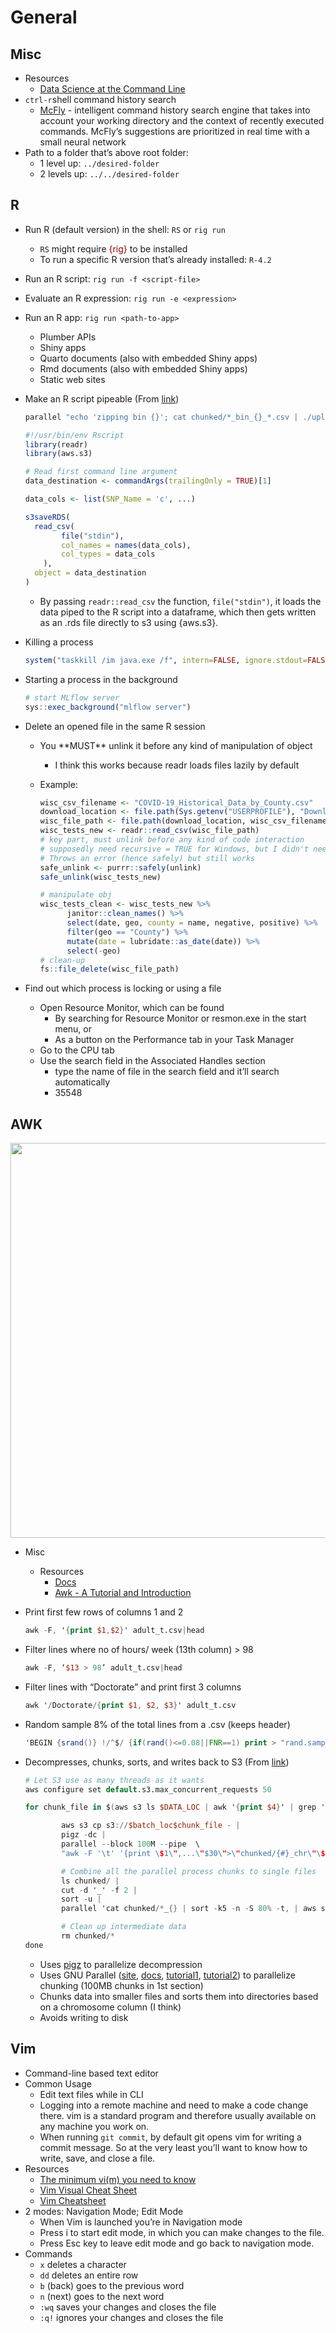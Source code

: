 # General {#sec-cli-gen .unnumbered}

## Misc {#sec-cli-gen-misc .unnumbered}

-   Resources
    -   [Data Science at the Command Line](https://jeroenjanssens.com/dsatcl/)
-   `ctrl-r`shell command history search
    -   [McFly](https://github.com/cantino/mcfly) - intelligent command history search engine that takes into account your working directory and the context of recently executed commands. McFly's suggestions are prioritized in real time with a small neural network
-   Path to a folder that's above root folder:
    -   1 level up: `../desired-folder`
    -   2 levels up: `../../desired-folder`

## R {#sec-cli-gen-r .unnumbered}

-   Run R (default version) in the shell: `RS` or `rig run`

    -   `RS` might require [{rig}]{style="color: #990000"} to be installed
    -   To run a specific R version that's already installed: `R-4.2`

-   Run an R script: `rig run -f <script-file>`

-   Evaluate an R expression: `rig run -e <expression>`

-   Run an R app: `rig run <path-to-app>`

    -   Plumber APIs
    -   Shiny apps
    -   Quarto documents (also with embedded Shiny apps)
    -   Rmd documents (also with embedded Shiny apps)
    -   Static web sites

-   Make an R script pipeable (From [link](https://livefreeordichotomize.com/posts/2019-06-04-using-awk-and-r-to-parse-25tb/index.html#piping-to-r))

    ``` bash
    parallel "echo 'zipping bin {}'; cat chunked/*_bin_{}_*.csv | ./upload_as_rds.R '$S3_DEST'/chr_'$DESIRED_CHR'_bin_{}.rds"
    ```

    ``` r
    #!/usr/bin/env Rscript
    library(readr)
    library(aws.s3)

    # Read first command line argument
    data_destination <- commandArgs(trailingOnly = TRUE)[1]

    data_cols <- list(SNP_Name = 'c', ...)

    s3saveRDS(
      read_csv(
            file("stdin"), 
            col_names = names(data_cols),
            col_types = data_cols 
        ),
      object = data_destination
    )
    ```

    -   By passing `readr::read_csv` the function, `file("stdin")`, it loads the data piped to the R script into a dataframe, which then gets written as an .rds file directly to s3 using {aws.s3}.

-   Killing a process

    ``` r
    system("taskkill /im java.exe /f", intern=FALSE, ignore.stdout=FALSE)
    ```

-   Starting a process in the background

    ``` r
    # start MLflow server
    sys::exec_background("mlflow server")
    ```

-   Delete an opened file in the same R session

    -   You \*\*MUST\*\* unlink it before any kind of manipulation of object

        -   I think this works because readr loads files lazily by default

    -   [Example]{.ribbon-highlight}:

        ``` r
        wisc_csv_filename <- "COVID-19_Historical_Data_by_County.csv"
        download_location <- file.path(Sys.getenv("USERPROFILE"), "Downloads")
        wisc_file_path <- file.path(download_location, wisc_csv_filename)
        wisc_tests_new <- readr::read_csv(wisc_file_path)
        # key part, must unlink before any kind of code interaction
        # supposedly need recursive = TRUE for Windows, but I didn't need it
        # Throws an error (hence safely) but still works
        safe_unlink <- purrr::safely(unlink)
        safe_unlink(wisc_tests_new)

        # manipulate obj
        wisc_tests_clean <- wisc_tests_new %>%
              janitor::clean_names() %>%
              select(date, geo, county = name, negative, positive) %>%
              filter(geo == "County") %>%
              mutate(date = lubridate::as_date(date)) %>%
              select(-geo)
        # clean-up
        fs::file_delete(wisc_file_path)
        ```

-   Find out which process is locking or using a file

    -   Open Resource Monitor, which can be found
        -   By searching for Resource Monitor or resmon.exe in the start menu, or
        -   As a button on the Performance tab in your Task Manager
    -   Go to the CPU tab
    -   Use the search field in the Associated Handles section
        -   type the name of file in the search field and it'll search automatically
        -   35548

## AWK {#sec-cli-gen-awk .unnumbered}

![](./_resources/CLI.resources/DeLcVfSWAAAw6OZ.jpeg){.lightbox width="632"}

-   Misc

    -   Resources
        -   [Docs](https://www.gnu.org/software/gawk/manual/gawk.html)
        -   [Awk - A Tutorial and Introduction](https://www.grymoire.com/Unix/Awk.html)

-   Print first few rows of columns 1 and 2

    ``` awk
    awk -F, '{print $1,$2}' adult_t.csv|head
    ```

-   Filter lines where no of hours/ week (13th column) \> 98

    ``` awk
    awk -F, ‘$13 > 98’ adult_t.csv|head
    ```

-   Filter lines with "Doctorate" and print first 3 columns

    ``` awk
    awk '/Doctorate/{print $1, $2, $3}' adult_t.csv
    ```

-   Random sample 8% of the total lines from a .csv (keeps header)

    ``` awk
    'BEGIN {srand()} !/^$/ {if(rand()<=0.08||FNR==1) print > "rand.samp.csv"}' big_fn.csv
    ```

-   Decompresses, chunks, sorts, and writes back to S3 (From [link](https://livefreeordichotomize.com/posts/2019-06-04-using-awk-and-r-to-parse-25tb/index.html))

    ``` awk
    # Let S3 use as many threads as it wants
    aws configure set default.s3.max_concurrent_requests 50

    for chunk_file in $(aws s3 ls $DATA_LOC | awk '{print $4}' | grep 'chr'$DESIRED_CHR'.csv') ; do

            aws s3 cp s3://$batch_loc$chunk_file - |
            pigz -dc |
            parallel --block 100M --pipe  \
            "awk -F '\t' '{print \$1\",...\"$30\">\"chunked/{#}_chr\"\$15\".csv\"}'"

            # Combine all the parallel process chunks to single files
            ls chunked/ |
            cut -d '_' -f 2 |
            sort -u |
            parallel 'cat chunked/*_{} | sort -k5 -n -S 80% -t, | aws s3 cp - '$s3_dest'/batch_'$batch_num'_{}'

            # Clean up intermediate data
            rm chunked/*
    done
    ```

    -   Uses [pigz](https://linux.die.net/man/1/pigz) to parallelize decompression
    -   Uses GNU Parallel ([site](https://www.gnu.org/software/parallel/), [docs](https://www.gnu.org/software/parallel/man.html), [tutorial1](https://jeroenjanssens.com/dsatcl/chapter-8-parallel-pipelines#introducing-gnu-parallel), [tutorial2](https://www.gnu.org/software/parallel/parallel_tutorial.html#gnu-parallel-tutorial)) to parallelize chunking (100MB chunks in 1st section)
    -   Chunks data into smaller files and sorts them into directories based on a chromosome column (I think)
    -   Avoids writing to disk

## Vim {#sec-cli-gen-vim .unnumbered}

-   Command-line based text editor
-   Common Usage
    -   Edit text files while in CLI
    -   Logging into a remote machine and need to make a code change there. vim is a standard program and therefore usually available on any machine you work on.
    -   When running `git commit`, by default git opens vim for writing a commit message. So at the very least you'll want to know how to write, save, and close a file.
-   Resources
    -   [The minimum vi(m) you need to know](https://freedium.cfd/https://medium.com/@tigerasks/the-minimum-vi-m-you-need-to-know-18ed06a2132d)
    -   [Vim Visual Cheat Sheet](https://hamwaves.com/vim.tutorial/en/index.html)
    -   [Vim Cheatsheet](https://devhints.io/vim)
-   2 modes: Navigation Mode; Edit Mode
    -   When Vim is launched you're in Navigation mode
    -   Press [i]{.arg-text} to start edit mode, in which you can make changes to the file.
    -   Press [Esc]{.arg-text} key to leave edit mode and go back to navigation mode.
-   Commands
    -   `x` deletes a character
    -   `dd` deletes an entire row
    -   `b` (back) goes to the previous word
    -   `n` (next) goes to the next word
    -   `:wq` saves your changes and closes the file
    -   `:q!` ignores your changes and closes the file
